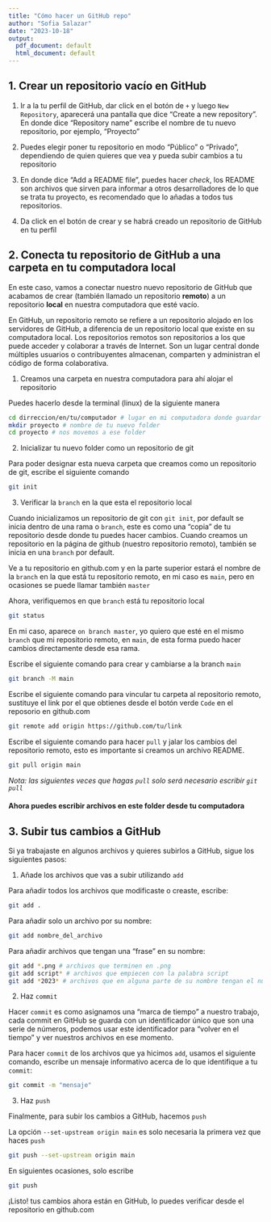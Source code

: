 ```yaml
---
title: "Cómo hacer un GitHub repo"
author: "Sofia Salazar"
date: "2023-10-18"
output:
  pdf_document: default
  html_document: default
---
```


## 1. Crear un repositorio vacío en GitHub

1. Ir a la tu perfil de GitHub, dar click en el botón de `+` y luego `New Repository`, aparecerá una pantalla que dice "Create a new repository". En donde dice "Repository name" escribe el nombre de tu nuevo repositorio, por ejemplo, "Proyecto"

2. Puedes elegir poner tu repositorio en modo "Público" o "Privado", dependiendo de quien quieres que vea y pueda subir cambios a tu repositorio

3. En donde dice "Add a README file", puedes hacer *check*, los README son archivos que sirven para informar a otros desarrolladores de lo que se trata tu proyecto, es recomendado que lo añadas a todos tus repositorios.

4. Da click en el botón de crear y se habrá creado un repositorio de GitHub en tu perfil

## 2. Conecta tu repositorio de GitHub a una carpeta en tu computadora local

En este caso, vamos a conectar nuestro nuevo repositorio de GitHub que acabamos de crear (también llamado un repositorio **remoto**) a un repositorio **local** en nuestra computadora que esté vacío.

En GitHub, un repositorio remoto se refiere a un repositorio alojado en los servidores de GitHub, a diferencia de un repositorio local que existe en su computadora local. Los repositorios remotos son repositorios a los que puede acceder y colaborar a través de Internet. Son un lugar central donde múltiples usuarios o contribuyentes almacenan, comparten y administran el código de forma colaborativa.

1. Creamos una carpeta en nuestra computadora para ahí alojar el repositorio 

Puedes hacerlo desde la terminal (linux) de la siguiente manera

```bash
cd dirreccion/en/tu/computador # lugar en mi computadora donde guardar el nuevo folder
mkdir proyecto # nombre de tu nuevo folder
cd proyecto # nos movemos a ese folder
```

2. Inicializar tu nuevo folder como un repositorio de git

Para poder designar esta nueva carpeta que creamos como un repositorio de git, escribe el siguiente comando

```bash
git init
```

3. Verificar la `branch` en la que esta el repositorio local

Cuando inicializamos un repositorio de git con `git init`, por default se inicia dentro de una rama o `branch`, este es como una "copia" de tu repositorio desde donde tu puedes hacer cambios. Cuando creamos un repositorio en la página de github (nuestro repositorio remoto), también se inicia en una `branch` por default. 

Ve a tu repositorio en github.com y en la parte superior estará el nombre de la `branch` en la que está tu repositorio remoto, en mi caso es `main`, pero en ocasiones se puede llamar también `master`

Ahora, verifiquemos en que `branch` está tu repositorio local

```bash
git status
```
En mi caso, aparece `on branch master`, yo quiero que esté en el mismo `branch` que mi repositorio remoto, en `main`, de esta forma puedo hacer cambios directamente desde esa rama.

Escribe el siguiente comando para crear y cambiarse a la branch `main`

```bash
git branch -M main
```

Escribe el siguiente comando para vincular tu carpeta al repositorio remoto, sustituye el link por el que obtienes desde el botón verde `Code` en el reposorio en github.com

```bash
git remote add origin https://github.com/tu/link
```

Escribe el siguiente comando para hacer `pull` y jalar los cambios del repositorio remoto, esto es importante si creamos un archivo README.

```bash
git pull origin main
```

*Nota: las siguientes veces que hagas `pull` solo será necesario escribir `git pull` *

#### **Ahora puedes escribir archivos en este folder desde tu computadora**

## 3. Subir tus cambios a GitHub

Si ya trabajaste en algunos archivos y quieres subirlos a GitHub, sigue los siguientes pasos:

1. Añade los archivos que vas a subir utilizando `add`

Para añadir todos los archivos que modificaste o creaste, escribe:

```bash
git add .
```

Para añadir solo un archivo por su nombre:

```bash
git add nombre_del_archivo
```

Para añadir archivos que tengan una "frase" en su nombre:

```bash
git add *.png # archivos que terminen en .png
git add script* # archivos que empiecen con la palabra script
git add *2023* # archivos que en alguna parte de su nombre tengan el numero 2023
```

2. Haz `commit`

Hacer `commit` es como asignamos una "marca de tiempo" a nuestro trabajo, cada commit en GitHub se guarda con un identificador único que son una serie de números, podemos usar este identificador para "volver en el tiempo" y ver nuestros archivos en ese momento. 

Para hacer `commit` de los archivos que ya hicimos `add`, usamos el siguiente comando, escribe un mensaje informativo acerca de lo que identifique a tu `commit`:

```bash
git commit -m "mensaje"
```

3. Haz `push`

Finalmente, para subir los cambios a GitHub, hacemos `push`

La opción `--set-upstream origin main` es solo necesaria la primera vez que haces `push` 

```bash
git push --set-upstream origin main
```

En siguientes ocasiones, solo escribe

```bash
git push
```

¡Listo! tus cambios ahora están en GitHub, lo puedes verificar desde el repositorio en github.com


